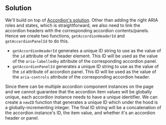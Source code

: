 
## Solution

We'll build on top of [Accordion's solution](/questions/user-interface/accordion/vanilla/solution). Other than adding the right ARIA roles and states, which is straightforward, we also need to link the accordion headers with the corresponding accordion contents/panels. Hence we create two functions, `getAccordionHeaderId` and `getAccordionPanelId` to do this.

- `getAccordionHeaderId` generates a unique ID string to use as the value of the `id` attribute of the header element. This ID will be used as the value of the `aria-labelledby` attribute of the corresponding accordion panel.
- `getAccordionPanelId` generates a unique ID string to use as the value of the `id` attribute of accordion panel. This ID will be used as the value of the `aria-controls` attribute of the corresponding accordion header.

Since there can be multiple accordion component instances on the page and we cannot guarantee that the accordion item values will be globally unique, each accordion instance needs to have a unique identifier. We can create a `newID` function that generates a unique ID which under the hood is a globally-incrementing integer. The final ID string will be a concatenation of the accordion instance's ID, the item value, and whether it's an accordion header or panel.

<TestCases />
<Notes />
